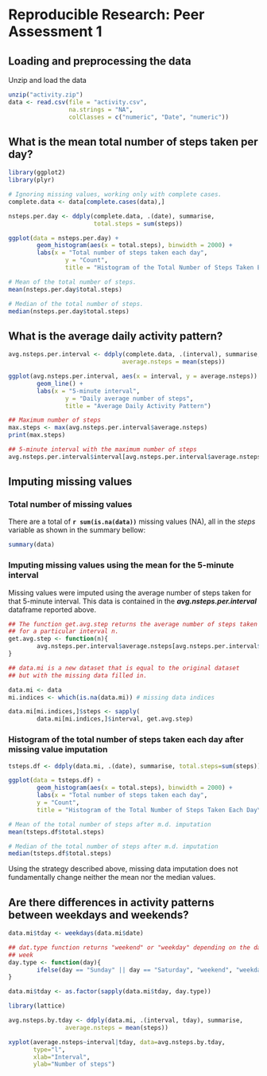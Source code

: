 # Reproducible Research: Peer Assessment 1


## Loading and preprocessing the data

Unzip and load the data
```r
unzip("activity.zip")
data <- read.csv(file = "activity.csv",
                 na.strings = "NA",
                 colClasses = c("numeric", "Date", "numeric"))

```


## What is the mean total number of steps taken per day?
```r
library(ggplot2)
library(plyr)

# Ignoring missing values, working only with complete cases.
complete.data <- data[complete.cases(data),]

nsteps.per.day <- ddply(complete.data, .(date), summarise, 
                        total.steps = sum(steps))

ggplot(data = nsteps.per.day) +
        geom_histogram(aes(x = total.steps), binwidth = 2000) +
        labs(x = "Total number of steps taken each day",
                y = "Count",
                title = "Histogram of the Total Number of Steps Taken Each Day")

# Mean of the total number of steps.
mean(nsteps.per.day$total.steps)

# Median of the total number of steps.
median(nsteps.per.day$total.steps)
```

## What is the average daily activity pattern?

```r

avg.nsteps.per.interval <- ddply(complete.data, .(interval), summarise, 
                                average.nsteps = mean(steps))

ggplot(avg.nsteps.per.interval, aes(x = interval, y = average.nsteps)) +
        geom_line() +
        labs(x = "5-minute interval",
                y = "Daily average number of steps",
                title = "Average Daily Activity Pattern")

## Maximum number of steps
max.steps <- max(avg.nsteps.per.interval$average.nsteps)
print(max.steps)

## 5-minute interval with the maximum number of steps
avg.nsteps.per.interval$interval[avg.nsteps.per.interval$average.nsteps == max.steps]
```


## Imputing missing values

### Total number of missing values

There are a total of **`r sum(is.na(data))`** missing values (NA), all in the
_steps_ variable as shown in the summary bellow:

```r
summary(data)
```

### Imputing missing values using the mean for the 5-minute interval

Missing values were imputed using the average number of steps taken for that
5-minute interval. This data is contained in the _**avg.nsteps.per.interval**_ 
dataframe reported above.

```r

## The function get.avg.step returns the average number of steps taken
## for a particular interval n.
get.avg.step <- function(n){
        avg.nsteps.per.interval$average.nsteps[avg.nsteps.per.interval$interval == n]  
}

## data.mi is a new dataset that is equal to the original dataset 
## but with the missing data filled in.

data.mi <- data
mi.indices <- which(is.na(data.mi)) # missing data indices

data.mi[mi.indices,]$steps <- sapply(
        data.mi[mi.indices,]$interval, get.avg.step)

```

### Histogram of the total number of steps taken each day after missing value imputation

```r
tsteps.df <- ddply(data.mi, .(date), summarise, total.steps=sum(steps))

ggplot(data = tsteps.df) +
        geom_histogram(aes(x = total.steps), binwidth = 2000) +
        labs(x = "Total number of steps taken each day",
        y = "Count",
        title = "Histogram of the Total Number of Steps Taken Each Day\nAfter Missing Data Imputation")

# Mean of the total number of steps after m.d. imputation
mean(tsteps.df$total.steps)

# Median of the total number of steps after m.d. imputation
median(tsteps.df$total.steps)
```

Using the strategy described above, missing data imputation does
not fundamentally change neither the mean nor the median values.


## Are there differences in activity patterns between weekdays and weekends?

```r
data.mi$tday <- weekdays(data.mi$date)

## dat.type function returns "weekend" or "weekday" depending on the day of the
## week
day.type <- function(day){
        ifelse(day == "Sunday" || day == "Saturday", "weekend", "weekday")
} 

data.mi$tday <- as.factor(sapply(data.mi$tday, day.type))

```

```r
library(lattice)

avg.nsteps.by.tday <- ddply(data.mi, .(interval, tday), summarise, 
                average.nsteps = mean(steps))

xyplot(average.nsteps~interval|tday, data=avg.nsteps.by.tday,
       type="l",
       xlab="Interval",
       ylab="Number of steps")

```